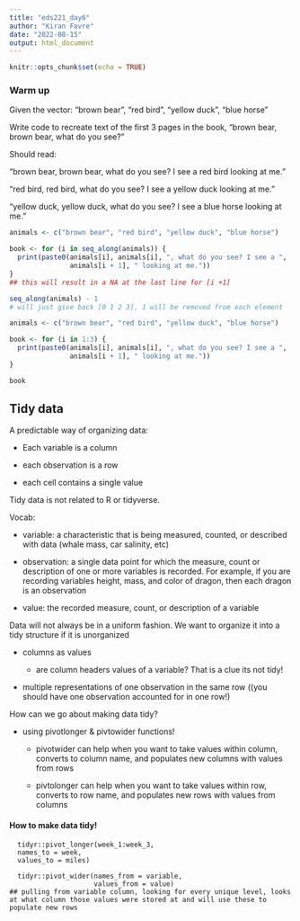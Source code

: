 ```yaml
---
title: "eds221_day6"
author: "Kiran Favre"
date: "2022-08-15"
output: html_document
---
```


```r
knitr::opts_chunk$set(echo = TRUE)
```

### Warm up

Given the vector: "brown bear", "red bird", "yellow duck", "blue horse"

Write code to recreate text of the first 3 pages in the book, "brown bear, brown bear, what do you see?"

Should read:

"brown bear, brown bear, what do you see? I see a red bird looking at me."

"red bird, red bird, what do you see? I see a yellow duck looking at me."

"yellow duck, yellow duck, what do you see? I see a blue horse looking at me."

```r
animals <- c("brown bear", "red bird", "yellow duck", "blue horse")

book <- for (i in seq_along(animals)) {
  print(paste0(animals[i], animals[i], ", what do you see? I see a ",
               animals[i + 1], " looking at me."))
}
## this will result in a NA at the last line for [i +1]
```

```r
seq_along(animals) - 1
# will just give back [0 1 2 3], 1 will be removed from each element
```

```r
animals <- c("brown bear", "red bird", "yellow duck", "blue horse")

book <- for (i in 1:3) {
  print(paste0(animals[i], animals[i], ", what do you see? I see a ",
               animals[i + 1], " looking at me."))
}

book
```

## Tidy data

A predictable way of organizing data:

-   Each variable is a column

-   each observation is a row

-   each cell contains a single value

Tidy data is not related to R or tidyverse.

Vocab:

-   variable: a characteristic that is being measured, counted, or described with data (whale mass, car salinity, etc)

-   observation: a single data point for which the measure, count or description of one or more variables is recorded. For example, if you are recording variables height, mass, and color of dragon, then each dragon is an observation

-   value: the recorded measure, count, or description of a variable

Data will not always be in a uniform fashion. We want to organize it into a tidy structure if it is unorganized

-   columns as values

    -   are column headers values of a variable? That is a clue its not tidy!

-   multiple representations of one observation in the same row ((you should have one observation accounted for in one row!)

How can we go about making data tidy?

-   using pivotlonger & pivtowider functions!

    -   pivotwider can help when you want to take values within column, converts to column name, and populates new columns with values from rows

    -   pivtolonger can help when you want to take values within row, converts to row name, and populates new rows with values from columns

#### How to make data tidy!

```dogs_longer
  tidyr::pivot_longer(week_1:week_3,
  names_to = week, 
  values_to = miles)
```

```planets_long
  tidyr::pivot_wider(names_from = variable, 
                     values_from = value)
## pulling from variable column, looking for every unique level, looks at what column those values were stored at and will use these to populate new rows
```
